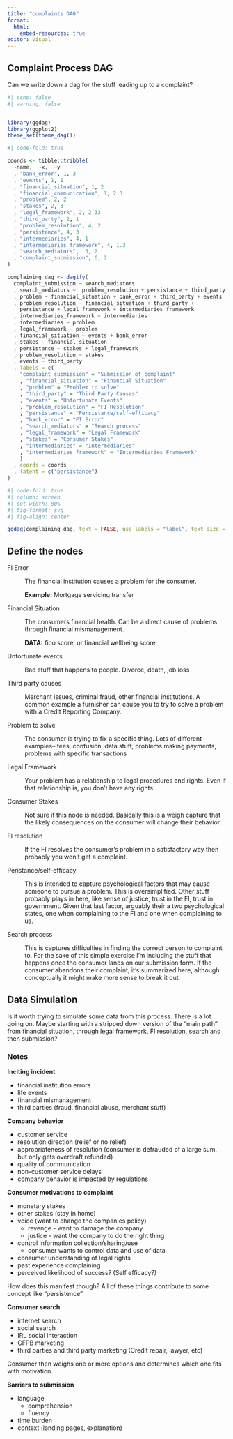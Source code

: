```yaml
---
title: "complaints DAG"
format: 
  html:
    embed-resources: true
editor: visual
---
```


## Complaint Process DAG

Can we write down a dag for the stuff leading up to a complaint?

```r
#| echo: false
#| warning: false


library(ggdag)
library(ggplot2)
theme_set(theme_dag())

```

```r
#| code-fold: true

coords <- tibble::tribble(
  ~name,  ~x,  ~y
  , "bank_error", 1, 3
  , "events", 1, 1
  , "financial_situation", 1, 2
  , "financial_communication", 1, 2.3
  , "problem", 2, 2
  , "stakes", 2, 3
  , "legal_framework", 2, 2.33
  , "third_party", 2, 1 
  , "problem_resolution", 4, 2
  , "persistance", 4, 3
  , "intermediaries", 4, 1
  , "intermediaries_framework", 4, 1.3
  , "search_mediators",  5, 2
  , "complaint_submission", 6, 2
)

complaining_dag <- dagify(
  complaint_submission ~ search_mediators
  , search_mediators ~  problem_resolution + persistance + third_party
  , problem ~ financial_situation + bank_error + third_party + events 
  , problem_resolution ~ financial_situation + third_party + 
    persistance + legal_framework + intermediaries_framework
  , intermediaries_framework ~ intermediaries
  , intermediaries ~ problem
  , legal_framework ~ problem
  , financial_situation ~ events + bank_error 
  , stakes ~ financial_situation
  , persistance ~ stakes + legal_framework
  , problem_resolution ~ stakes 
  , events ~ third_party
  , labels = c(
    "complaint_submission" = "Submission of complaint"
    , "financial_situation" = "Financial Situation"
    , "problem" = "Problem to solve"
    , "third_party" = "Third Party Causes"
    , "events" = "Unfortunate Events"
    , "problem_resolution" = "FI Resolution"
    , "persistance" = "Persistance/self-efficacy"
    , "bank_error" = "FI Error"
    , "search_mediators" = "Search process"
    , "legal_framework" = "Legal Framework"
    , "stakes" = "Consumer Stakes"
    , "intermediaries" = "Intermediaries"
    , "intermediaries_framework" = "Intermediaries Framework"
    )
  , coords = coords
  , latent = c("persistance")
)

```

```r
#| code-fold: true
#| column: screen
#| out-width: 80%
#| fig-format: svg
#| fig-align: center

ggdag(complaining_dag, text = FALSE, use_labels = "label", text_size = 3) 


```

## Define the nodes

FI Error

:   The financial institution causes a problem for the consumer.

    **Example:** Mortgage servicing transfer

Financial Situation

:   The consumers financial health. Can be a direct cause of problems through financial mismanagement.

    **DATA:** fico score, or financial wellbeing score

Unfortunate events

:   Bad stuff that happens to people. Divorce, death, job loss

Third party causes

:   Merchant issues, criminal fraud, other financial institutions. A common example a furnisher can cause you to try to solve a problem with a Credit Reporting Company.

Problem to solve

:   The consumer is trying to fix a specific thing. Lots of different examples-- fees, confusion, data stuff, problems making payments, problems with specific transactions

Legal Framework

:   Your problem has a relationship to legal procedures and rights. Even if that relationship is, you don't have any rights.

Consumer Stakes

:   Not sure if this node is needed. Basically this is a weigh capture that the likely consequences on the consumer will change their behavior.

FI resolution

:   If the FI resolves the consumer's problem in a satisfactory way then probably you won't get a complaint.

Peristance/self-efficacy

:   This is intended to capture psychological factors that may cause someone to pursue a problem. This is oversimplified. Other stuff probably plays in here, like sense of justice, trust in the FI, trust in government. Given that last factor, arguably their a two psychological states, one when complaining to the FI and one when complaining to us.

Search process

:   This is captures difficulties in finding the correct person to complaint to. For the sake of this simple exercise I'm including the stuff that happens once the consumer lands on our submission form. If the consumer abandons their complaint, it's summarized here, although conceptually it might make more sense to break it out.

## Data Simulation

Is it worth trying to simulate some data from this process. There is a lot going on. Maybe starting with a stripped down version of the "main path" from financial situation, through legal framework, FI resolution, search and then submission?

### Notes

**Inciting incident**

-   financial institution errors
-   life events
-   financial mismanagement
-   third parties (fraud, financial abuse, merchant stuff)

**Company behavior**

-   customer service
-   resolution direction (relief or no relief)
-   appropriateness of resolution (consumer is defrauded of a large sum, but only gets overdraft refunded)
-   quality of communication
-   non-customer service delays
-   company behavior is impacted by regulations

**Consumer motivations to complaint**

-   monetary stakes
-   other stakes (stay in home)
-   voice (want to change the companies policy)
    -   revenge - want to damage the company
    -   justice - want the company to do the right thing
-   control information collection/sharing/use
    -   consumer wants to control data and use of data
-   consumer understanding of legal rights
-   past experience complaining
-   perceived likelihood of success? (Self efficacy?)

How does this manifest though? All of these things contribute to some concept like "persistence"

**Consumer search**

-   internet search
-   social search
-   IRL social interaction
-   CFPB marketing
-   third parties and third party marketing (Credit repair, lawyer, etc)

Consumer then weighs one or more options and determines which one fits with motivation.

**Barriers to submission**

-   language
    -   comprehension
    -   fluency
-   time burden
-   context (landing pages, explanation)
